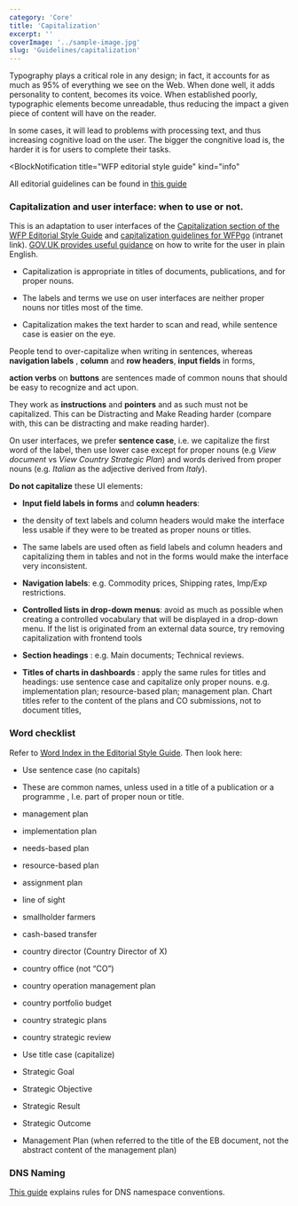 ```yaml
---
category: 'Core'
title: 'Capitalization'
excerpt: ''
coverImage: '../sample-image.jpg'
slug: 'Guidelines/capitalization'
---
```


Typography plays a critical role in any design; in fact, it accounts for as
much as 95% of everything we see on the Web. When done well, it adds
personality to content, becomes its voice. When established poorly,
typographic elements become unreadable, thus reducing the impact a given piece
of content will have on the reader.

In some cases, it will lead to problems with processing text, and thus
increasing cognitive load on the user. The bigger the congnitive load is, the
harder it is for users to complete their tasks.

<BlockNotification
  title="WFP editorial style guide"
  kind="info"
>
All editorial guidelines can be found in [this
guide](https://cdn.wfp.org/guides/editorial)

</BlockNotification>

### Capitalization and user interface: when to use or not.

This is an adaptation to user interfaces of the [Capitalization section of the
WFP Editorial Style
Guide](https://cdn.wfp.org/guides/editorial/content/capitalization/) and [capitalization guidelines for WFPgo](https://communities.wfp.org/post/capitalization-titles) (intranet link).
[GOV.UK provides useful guidance](https://www.gov.uk/guidance/content-design/writing-for-gov-uk) on how to write for the user in plain English.

- Capitalization is appropriate in titles of documents, publications, and for proper nouns.

- The labels and terms we use on user interfaces are neither proper nouns nor titles most of the time.

- Capitalization makes the text harder to scan and read, while sentence case is easier on the eye.

People tend to over-capitalize when writing in sentences, whereas **navigation
labels** , **column** and **row headers**, **input fields** in forms,

**action verbs** on **buttons** are sentences made of common nouns that should
be easy to recognize and act upon.

They work as **instructions** and **pointers** and as such must not be
capitalized. This can be Distracting and Make Reading harder (compare with,
this can be distracting and make reading harder).

On user interfaces, we prefer **sentence case**, i.e. we capitalize the
first word of the label, then use lower case except for proper nouns (e.g _View document_ vs _View Country Strategic Plan_) and words derived
from proper nouns (e.g. _Italian_ as the adjective derived from _Italy_).

**Do not capitalize** these UI elements:

- **Input field labels in forms** and **column headers**:

- the density of text labels and column headers would make the interface
  less usable if they were to be treated as proper nouns or titles.

- The same labels are used often as field labels and column headers and capitalizing them in tables and not in the forms would make the interface
  very inconsistent.

- **Navigation labels**: e.g. Commodity prices, Shipping rates, Imp/Exp
  restrictions.

- **Controlled lists in drop-down menus**: avoid as much as possible when
  creating a controlled vocabulary that will be displayed in a drop-down
  menu. If the list is originated from an external data source, try removing
  capitalization with frontend tools

- **Section headings** : e.g. Main documents; Technical reviews.

- **Titles of charts in dashboards** : apply the same rules for titles and
  headings: use sentence case and capitalize only proper nouns. e.g. implementation plan; resource-based plan; management plan. Chart
  titles refer to the content of the plans and CO submissions, not to
  document titles,

### Word checklist

Refer to [Word Index in the Editorial Style Guide](https://cdn.wfp.org/guides/editorial/reference/wordindex/). Then look here:

- Use sentence case (no capitals)

- These are common names, unless used in a title of a publication or a programme , I.e. part of proper noun or title.

- management plan

- implementation plan
- needs-based plan
- resource-based plan
- assignment plan

- line of sight
- smallholder farmers
- cash-based transfer
- country director (Country Director of X)
- country office (not “CO”)
- country operation management plan
- country portfolio budget
- country strategic plans
- country strategic review
- Use title case (capitalize)
- Strategic Goal
- Strategic Objective
- Strategic Result
- Strategic Outcome
- Management Plan (when referred to the title of the EB document, not the abstract content of the management plan)

### DNS Naming

[This guide](https://newgo.wfp.org/documents/dns-conventions/) explains rules for DNS namespace conventions.
